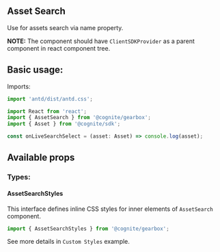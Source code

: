 
<Meta title="Assets|AssetSearch" decorators={decorators} />

## Asset Search

Use for assets search via name property.

**NOTE:** The component should have `ClientSDKProvider` as a parent component in react component tree.

## Basic usage:

Imports:

```jsx
import 'antd/dist/antd.css';

import React from 'react';
import { AssetSearch } from '@cognite/gearbox';
import { Asset } from '@cognite/sdk';
```

```jsx
const onLiveSearchSelect = (asset: Asset) => console.log(asset);
```

<Preview>
  <Story name="Basic Usage" >
    <AssetSearch onLiveSearchSelect={onLiveSearchSelect} />
  </Story>
</Preview>

## Available props

<Props of={AssetSearch} />

### Types:

#### AssetSearchStyles
This interface defines inline CSS styles for inner elements of `AssetSearch` component.

```jsx
import { AssetSearchStyles } from '@cognite/gearbox';
```

See more details in `Custom Styles` example.

